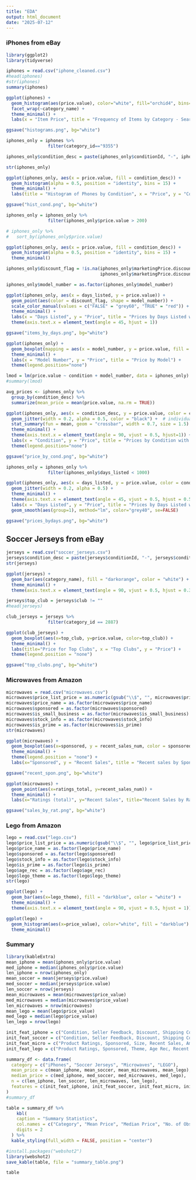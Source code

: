 ```yaml
---
title: "EDA"
output: html_document
date: "2025-07-12"
---
```


### iPhones from eBay

```r
library(ggplot2)
library(tidyverse)

iphones = read.csv("iphone_cleaned.csv")
#head(iphones)
#str(iphones)
summary(iphones)
```

```r
ggplot(iphones) +
  geom_histogram(aes(price.value), color="white", fill="orchid4", bins=15) + 
  facet_wrap(~category_name) + 
  theme_minimal() + 
  labs(x = "Item Price", title = "Frequency of Items by Category - Search Term: IPhone 16", y = "Count")

ggsave("histograms.png", bg="white")
```

```r
iphones_only = iphones %>%
                filter(category_id=="9355")

iphones_only$condition_desc = paste(iphones_only$conditionId, "-", iphones_only$condition)

str(iphones_only)

ggplot(iphones_only, aes(x = price.value, fill = condition_desc)) +
  geom_histogram(alpha = 0.5, position = "identity", bins = 15) +
  theme_minimal() + 
  labs(title = "Histogram of Phones by Condition", x = "Price", y = "Count")

ggsave("hist_cond.png", bg="white")

```


```r
iphones_only = iphones_only %>%
                filter(iphones_only$price.value > 200)

# iphones_only %>%
#   sort_by(iphones_only$price.value)

ggplot(iphones_only, aes(x = price.value, fill = condition_desc)) +
  geom_histogram(alpha = 0.5, position = "identity", bins = 15) +
  theme_minimal()
```
```r

iphones_only$discount_flag = !is.na(iphones_only$marketingPrice.discountPercentage) & 
                                    iphones_only$marketingPrice.discountPercentage != ""

iphones_only$model_number = as.factor(iphones_only$model_number)

ggplot(iphones_only, aes(x = days_listed, y = price.value)) +
  geom_point(aes(color = discount_flag, shape = model_number)) +
  scale_color_manual(values = c("FALSE" = "grey60", "TRUE" = "red")) +
  theme_minimal() +
  labs(x = "Days Listed", y = "Price", title = "Prices by Days Listed with Model") +
  theme(axis.text.x = element_text(angle = 45, hjust = 1))

ggsave("items_by_days.png", bg="white")
```

```r
ggplot(iphones_only) + 
  geom_boxplot(mapping = aes(x = model_number, y = price.value, fill = model_number)) + 
  theme_minimal() +
  labs(x = "Model Number", y = "Price", title = "Price by Model") +
  theme(legend.position="none")
```




```r

lmod = lm(price.value ~ condition + model_number, data = iphones_only)
#summary(lmod)

avg_prices <- iphones_only %>%
  group_by(condition_desc) %>%
  summarize(mean_price = mean(price.value, na.rm = TRUE))

ggplot(iphones_only, aes(x = condition_desc, y = price.value, color = condition_desc)) +
  geom_jitter(width = 0.2, alpha = 0.5, color = "black") +  # individual points
  stat_summary(fun = mean, geom = "crossbar", width = 0.7, size = 1.5) +  # bold average line
  theme_minimal() +
  theme(axis.text.x = element_text(angle = 90, vjust = 0.5, hjust=1)) +
  labs(x = "Condition", y = "Price", title = "Prices by Condition with Average Price") +
  theme(legend.position="none")

ggsave("price_by_cond.png", bg="white")

```

```r
iphones_only = iphones_only %>%
                filter(iphones_only$days_listed < 1000)

ggplot(iphones_only, aes(x = days_listed, y = price.value, color = condition_desc)) +
  geom_jitter(width = 0.2, alpha = 0.5) +
  theme_minimal() +
  theme(axis.text.x = element_text(angle = 45, vjust = 0.5, hjust = 0.5)) +
  labs(x = "Days Listed", y = "Price", title = "Prices by Days Listed with Condition") +
  geom_smooth(aes(group=1), method="lm", color="grey40", se=FALSE)

ggsave("prices_bydays.png", bg="white")

```


## Soccer Jerseys from eBay

```r
jerseys = read.csv("soccer_jerseys.csv")
jerseys$condition_desc = paste(jerseys$conditionId, "-", jerseys$condition)
str(jerseys)
```

```r
ggplot(jerseys) + 
  geom_bar(aes(category_name), fill = "darkorange", color = "white") + 
  theme_minimal() + 
  theme(axis.text.x = element_text(angle = 90, vjust = 0.5, hjust = 0.3)) 
```


```r
jerseys$top_club = jerseys$club != ""
#head(jerseys)

club_jerseys = jerseys %>%
                filter(category_id == 2887)

ggplot(club_jerseys) + 
  geom_boxplot(aes(x=top_club, y=price.value, color=top_club)) + 
  theme_minimal() + 
  labs(title="Price for Top Clubs", x = "Top Clubs", y = "Price") + 
  theme(legend.position = "none")

ggsave("top_clubs.png", bg="white")

```

### Microwaves from Amazon

```r
microwaves = read.csv("microwaves.csv")
microwaves$price_list_price = as.numeric(gsub("\\$", "", microwaves$price_list_price))
microwaves$price_name = as.factor(microwaves$price_name)
microwaves$sponsored = as.factor(microwaves$sponsored)
microwaves$is_small_business = as.factor(microwaves$is_small_business)
microwaves$stock_info = as.factor(microwaves$stock_info)
microwaves$is_prime = as.factor(microwaves$is_prime)
str(microwaves)
```

```r

ggplot(microwaves) + 
  geom_boxplot(aes(x=sponsored, y = recent_sales_num, color = sponsored)) + 
  theme_minimal() + 
  theme(legend.position = "none") + 
  labs(x="Sponsored", y = "Recent Sales", title = "Recent sales by Sponsored Items")

ggsave("recent_spon.png", bg="white")

```
```r

ggplot(microwaves) + 
  geom_point(aes(x=ratings_total, y=recent_sales_num)) + 
  theme_minimal() + 
  labs(x="Ratings (total)", y="Recent Sales", title="Recent Sales by Ratings total")

ggsave("sales_by_rat.png", bg="white")

```

### Lego from Amazon

```r
lego = read.csv("lego.csv")
lego$price_list_price = as.numeric(gsub("\\$", "", lego$price_list_price))
lego$price_name = as.factor(lego$price_name)
lego$sponsored = as.factor(lego$sponsored)
lego$stock_info = as.factor(lego$stock_info)
lego$is_prime = as.factor(lego$is_prime)
lego$age_rec = as.factor(lego$age_rec)
lego$lego_theme = as.factor(lego$lego_theme)
str(lego)
```

```r
ggplot(lego) + 
  geom_bar(aes(x=lego_theme), fill = "darkblue", color = "white") + 
  theme_minimal() +
  theme(axis.text.x = element_text(angle = 90, vjust = 0.5, hjust = 1)) 

```

```r
ggplot(lego) +
  geom_histogram(aes(x=price_value), color="white", fill = "darkblue") +
  theme_minimal()
```

### Summary 

```r
library(kableExtra)
mean_iphone = mean(iphones_only$price.value)
med_iphone = median(iphones_only$price.value)
len_iphone = nrow(iphones_only)
mean_soccer = mean(jerseys$price.value)
med_soccer = median(jerseys$price.value)
len_soccer = nrow(jerseys)
mean_microwaves = mean(microwaves$price_value)
med_microwaves = median(microwaves$price_value)
len_microwaves = nrow(microwaves)
mean_lego = mean(lego$price_value)
med_lego = median(lego$price_value)
len_lego = nrow(lego)

init_feat_iphone = c("Condition, Seller Feedback, Discount, Shipping Cost, Days Listed, Seller Count, Model No.")
init_feat_soccer = c("Condition, Seller Feedback, Discount, Shipping Cost, Days Listed, Seller Count, Club, Country, Year")
init_feat_micro = c("Product Ratings, Sponsored, Size, Recent Sales, Amt off List Price")
init_feat_lego = c("Product Ratings, Sponsored, Theme, Age Rec, Recent Sales, Amt off List Price")

summary_df <- data.frame(
  category = c("iPhones", "Soccer Jerseys", "Microwaves", "LEGO"),
  mean_price = c(mean_iphone, mean_soccer, mean_microwaves, mean_lego),
  median_price = c(med_iphone, med_soccer, med_microwaves, med_lego),
  n = c(len_iphone, len_soccer, len_microwaves, len_lego),
  features = c(init_feat_iphone, init_feat_soccer, init_feat_micro, init_feat_lego)
)
#summary_df

table = summary_df %>%
    kbl(
    caption = "Summary Statistics",
    col.names = c("Category", "Mean Price", "Median Price", "No. of Obs.", "Potential Features"),
    digits = 2
  ) %>%
  kable_styling(full_width = FALSE, position = "center")

#install.packages("webshot2")
library(webshot2)
save_kable(table, file = "summary_table.png")

```

```r
table
```

